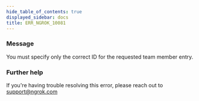 ```yaml
---
hide_table_of_contents: true
displayed_sidebar: docs
title: ERR_NGROK_10081
---
```


### Message

You must specify only the correct ID for the requested team member entry.

<ErrorDetails />

### Further help

If you're having trouble resolving this error, please reach out to [support@ngrok.com](mailto:support@ngrok.com?subject=Help%20with%20ERR_NGROK_10081)
